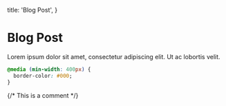 
  title: 'Blog Post',
}

# Blog Post

Lorem ipsum dolor sit amet, consectetur adipiscing elit. Ut ac lobortis velit.

<!-- This is a comment -->

```css
@media (min-width: 400px) {
  border-color: #000;
}
```

<Component>
  {/* This is a comment */}
</Component>

